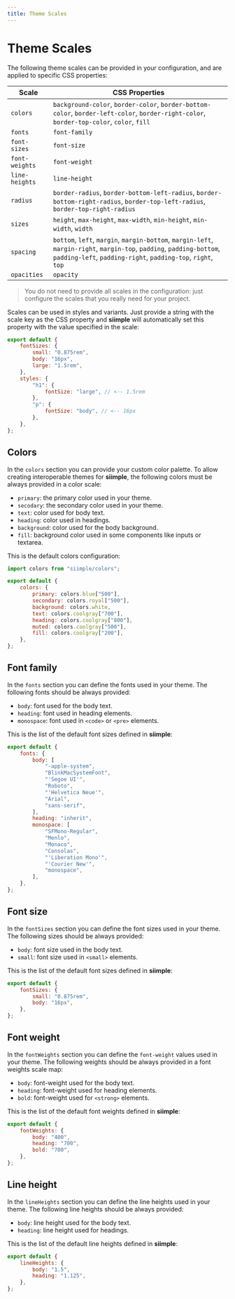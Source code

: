 ```yaml
---
title: Theme Scales
---
```


# Theme Scales

The following theme scales can be provided in your configuration, and are applied to specific CSS properties:

| Scale | CSS Properties |
|-------|----------------|
| `colors` | `background-color`, `border-color`, `border-bottom-color`, `border-left-color`, `border-right-color`, `border-top-color`, `color`, `fill` |
| `fonts` | `font-family` |
| `font-sizes` | `font-size` |
| `font-weights` | `font-weight` |
| `line-heights` | `line-height` |
| `radius` | `border-radius`, `border-bottom-left-radius`, `border-bottom-right-radius`, `border-top-left-radius`, `border-top-right-radius` |
| `sizes` | `height`, `max-height`, `max-width`, `min-height`, `min-width`, `width` |
| `spacing` | `bottom`, `left`, `margin`, `margin-bottom`, `margin-left`, `margin-right`, `margin-top`, `padding`, `padding-bottom`, `padding-left`, `padding-right`, `padding-top`, `right`, `top` |
| `opacities` | `opacity` |


> You do not need to provide all scales in the configuration: just configure the scales that you really need for your project.

Scales can be used in styles and variants. Just provide a string with the scale key as the CSS property and **siimple** will automatically set this property with the value specified in the scale:

```js title=siimple.config.js
export default {
    fontSizes: {
        small: "0.875rem",
        body: "16px",
        large: "1.5rem",
    },
    styles: {
        "h1": {
            fontSize: "large", // <-- 1.5rem
        },
        "p": {
            fontSize: "body", // <-- 16px
        },
    },
};
```

## Colors

In the `colors` section you can provide your custom color palette. To allow creating interoperable themes for **siimple**, the following colors must be always provided in a color scale:

- `primary`: the primary color used in your theme.
- `secodary`: the secondary color used in your theme.
- `text`: color used for body text.
- `heading`: color used in headings.
- `background`: color used for the body background.
- `fill`: background color used in some components like inputs or textarea.

This is the default colors configuration:

```js title=siimple.config.js
import colors from "siimple/colors";

export default {
    colors: {
        primary: colors.blue["500"],
        secondary: colors.royal["500"],
        background: colors.white,
        text: colors.coolgray["700"],
        heading: colors.coolgray["800"],
        muted: colors.coolgray["500"],
        fill: colors.coolgray["200"],
    },
};
```

## Font family

In the `fonts` section you can define the fonts used in your theme. The following fonts should be always provided: 

- `body`: font used for the body text.
- `heading`: font used in heading elements. 
- `monospace`: font used in `<code>` or `<pre>` elements.

This is the list of the default font sizes defined in **siimple**: 

```js title=siimple.config.js
export default {
    fonts: {
        body: [
            "-apple-system", 
            "BlinkMacSystemFont", 
            "'Segoe UI'", 
            "Roboto", 
            "'Helvetica Neue'", 
            "Arial", 
            "sans-serif",
        ],
        heading: "inherit",
        monospace: [
            "SFMono-Regular", 
            "Menlo", 
            "Monaco", 
            "Consolas", 
            "'Liberation Mono'", 
            "'Courier New'", 
            "monospace",
        ],
    },
};
```

## Font size

In the `fontSizes` section you can define the font sizes used in your theme. The following sizes should be always provided: 

- `body`: font size used in the body text.
- `small`: font size used in `<small>` elements.

This is the list of the default font sizes defined in **siimple**: 

```js title=siimple.config.js
export default {
    fontSizes: {
        small: "0.875rem",
        body: "16px",
    },
};
```

## Font weight

In the `fontWeights` section you can define the `font-weight` values used in your theme. The following weights should be always provided in a font weights scale map: 

- `body`: font-weight used for the body text.
- `heading`: font-weight used for heading elements.
- `bold`: font-weight used for `<strong>` elements.

This is the list of the default font weights defined in **siimple**: 

```js title=siimple.config.js
export default {
    fontWeights: {
        body: "400",
        heading: "700",
        bold: "700",
    },
};
```

## Line height

In the `lineHeights` section you can define the line heights used in your theme. The following line heights should be always provided:

- `body`: line height used for the body text.
- `heading`: line height used for headings.

This is the list of the default line heights defined in **siimple**: 

```js title=siimple.config.js
export default {
    lineHeights: {
        body: "1.5",
        heading: "1.125",
    },
};
```
